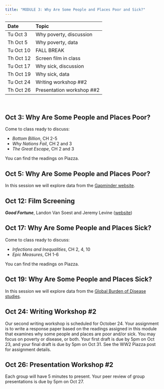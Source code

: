 ```yaml
---
title: "MODULE 3: Why Are Some People and Places Poor and Sick?"
---
```

  
| Date | Topic |
|:---  |:---   |
| Tu Oct 3 | Why poverty, discussion |
| Th Oct 5 | Why poverty, data |
| Tu Oct 10 | FALL BREAK |
| Th Oct 12 | Screen film in class |
| Tu Oct 17 | Why sick, discussion |
| Th Oct 19 | Why sick, data |
| Tu Oct 24 | Writing workshop ##2 |
| Th Oct 26 | Presentation workshop ##2 |

<br>

## Oct 3: Why Are Some People and Places Poor?

Come to class ready to discuss:

- *Bottom Billion*, CH 2-5
- *Why Nations Fail*, CH 2 and 3
- *The Great Escape*, CH 2 and 3

You can find the readings on Piazza.

## Oct 5: Why Are Some People and Places Poor?

In this session we will explore data from the [Gapminder website](http://www.gapminder.org/).

## Oct 12: Film Screening

***Good Fortune***, Landon Van Soest and Jeremy Levine ([website](http://www.pbs.org/pov/goodfortune/))

## Oct 17: Why Are Some People and Places Sick?

Come to class ready to discuss:

- *Infections and Inequalities*, CH 2, 4, 10
- *Epic Measures*, CH 1-6

You can find the readings on Piazza.

## Oct 19: Why Are Some People and Places Sick?

In this session we will explore data from the [Global Burden of Disease studies](http://www.healthdata.org/).

## Oct 24: Writing Workshop #2

Our second writing workshop is scheduled for October 24. Your assignment is to write a response paper based on the readings assigned in this module that examines why some people and places are poor and/or sick. You may focus on poverty or disease, or both. Your first draft is due by 5pm on Oct 23, and your final draft is due by 5pm on Oct 31. See the WW2 Piazza post for assignment details.  

## Oct 26: Presentation Workshop #2

Each group will have 5 minutes to present. Your peer review of group presentations is due by 5pm on Oct 27.